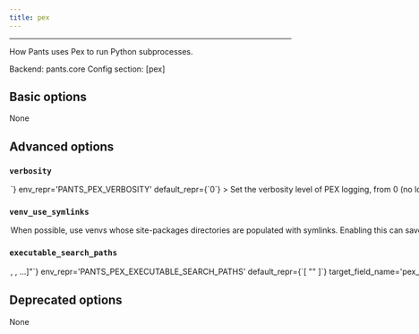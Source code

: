 ```yaml
---
title: pex
---
```



---


How Pants uses Pex to run Python subprocesses.

Backend: <span className="color--primary">pants.core</span>
Config section: <span className="color--primary">[pex]</span>

<span className={styles.options}>

## Basic options

None

## Advanced options


### `verbosity`

<Option
  cli_repr={`--pex-verbosity=<int>`}
  env_repr='PANTS_PEX_VERBOSITY'
  default_repr={`0`}
>

Set the verbosity level of PEX logging, from 0 (no logging) up to 9 (max logging).

</Option>

### `venv_use_symlinks`

<Option
  cli_repr={`--[no-]pex-venv-use-symlinks`}
  env_repr='PANTS_PEX_VENV_USE_SYMLINKS'
  default_repr={`False`}
>

When possible, use venvs whose site-packages directories are populated with symlinks.

Enabling this can save space in the `--named-caches-dir` directory and lead to slightly faster execution times for Pants Python goals. Some distributions do not work with symlinked venvs though, so you may not be able to enable this optimization as a result.

</Option>

### `executable_search_paths`

<Option
  cli_repr={`--pex-executable-search-paths="[<binary-paths>, <binary-paths>, ...]"`}
  env_repr='PANTS_PEX_EXECUTABLE_SEARCH_PATHS'
  default_repr={`[
  "<PATH>"
]`}
  target_field_name='pex_executable_search_paths'
>

The PATH value that will be used by the PEX subprocess and any subprocesses it spawns.

The special string `"<PATH>"` will expand to the contents of the PATH env var.

</Option>

## Deprecated options

None


</span>